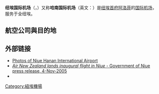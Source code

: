 {{Infobox Airport 
| airport_name = <center>纽埃国际机场<br><small>{{lang|en|Niue International Airport}}</small></center>
| nativename   = <center>哈南国际机场<br>{{lang|en|Hanan International Airport}}
| photo        = NiueInternationalAirport.jpg
| caption      = 纽埃国际机场入口
| IATA         = IUE
| ICAO         = NIUE
| type         = [[民用航空|民用]]
| owner        = 
| operator     = 
| city         = [[纽埃|纽埃]]
| location     = [[阿洛菲|阿洛菲]]
| elevation    = 64米
| coordinates  = {{Coord|19|04|48|S|169|55|32|W|type:airport|display=inline,title}}
| website      = 
| metric-elev  = 
| metric-rwy   = 
| r1-number    = 10/28
| r1-length-f  = 7,660
| r1-length-m  = 2,335
| r1-surface   = [[Asphalt|Asphalt]]
| stat-year    = 
| stat1-header = 
| stat1-data   = 
| stat2-header = 
| stat2-data   = 
| footnotes    = 
}}

'''纽埃国际机场'''（{{lang-en|Niue International Airport}}，{{airport codes|IUE|NIUE}}）又称'''哈南国际机场'''（英文：'''{{lang|en|Hanan International Airport}}'''）是[[纽埃|纽埃]][[首府|首府]][[阿洛菲|阿洛菲]]的[[国际机场|国际]][[机场|机场]]，服务于全纽埃。

== 航空公司與目的地 ==
{{Airport-dest-list
|{{Flagicon|NZL}}[[新西兰航空|新西兰航空]]|[[奥克兰国际机场|奥克兰]]
}}

== 外部链接 ==
*[https://web.archive.org/web/20090514023404/http://www.webpost.net/nb/nbn/hanan.html Photos of Niue Hanan International Airport]
*[https://web.archive.org/web/20080305062405/http://www.gov.nu/press%20releases_4th%20november.htm ''Air New Zealand lands inaugural flight in Niue'' - Government of Niue press release, 4-Nov-2005]
*{{WAD|NIUE}}

[[Category:紐埃機場|Category:紐埃機場]]